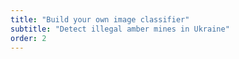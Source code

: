 ```yaml
---
title: "Build your own image classifier"
subtitle: "Detect illegal amber mines in Ukraine"
order: 2
---
```

